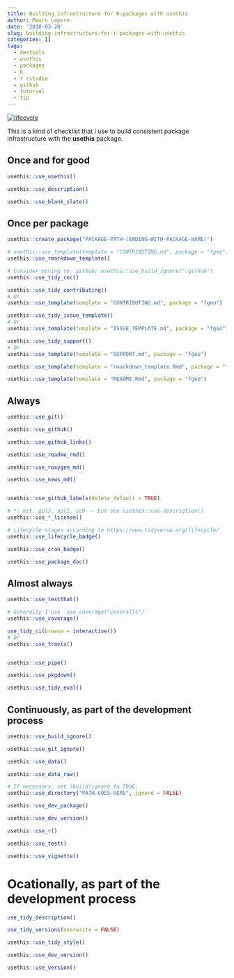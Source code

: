 ```yaml
---
title: Building infrastructure for R-packages with usethis
author: Mauro Lepore
date: '2018-03-28'
slug: building-infrastructure-for-r-packages-with-usethis
categories: []
tags:
  - devtools
  - usethis
  - packages
  - R
  - r rstudio
  - github
  - tutorial
  - tip
---
```


[![lifecycle](https://img.shields.io/badge/lifecycle-works_for_me-ff69b4.svg)](https://blog.codinghorror.com/the-works-on-my-machine-certification-program/)

This is a kind of checklist that I use to build consistent package infrastructure with the __usethis__ package.

## Once and for good

```R
usethis::use_usethis()

usethis::use_description()

usethis::use_blank_slate()

```

## Once per package

```R
usethis::create_package("PACKAGE-PATH-(ENDING-WITH-PACKAGE-NAME)")

# usethis::use_template(template = "CONTRIBUTING.md", package = "fgeo")
usethis::use_rmarkdown_template()

# Consider moving to .github; usethis::use_build_ignore(".github")
usethis::use_tidy_coc()

usethis::use_tidy_contributing()
# Or
usethis::use_template(template = "CONTRIBUTING.md", package = "fgeo")

usethis::use_tidy_issue_template()
# Or 
usethis::use_template(template = "ISSUE_TEMPLATE.md", package = "fgeo")

usethis::use_tidy_support()
# Or
usethis::use_template(template = "SUPPORT.md", package = "fgeo")

usethis::use_template(template = "rmarkdown_template.Rmd", package = "fgeo")

usethis::use_template(template = "README.Rmd", package = "fgeo")
```

## Always

```R
usethis::use_git()

usethis::use_github()

usethis::use_github_links()

usethis::use_readme_rmd()

usethis::use_roxygen_md()

usethis::use_news_md()


usethis::use_github_labels(delete_default = TRUE)

# *: mit, gpl3, apl2, cc0 -- but see usethis::use_description()
usethis::use_*_license()

# Lifecycle stages according to https://www.tidyverse.org/lifecycle/
usethis::use_lifecycle_badge()

usethis::use_cran_badge()

usethis::use_package_doc()
```

## Almost always

```R
usethis::use_testthat()

# Generally I use `use_coverage("coveralls")`
usethis::use_coverage()

use_tidy_ci(browse = interactive())
# Or
usethis::use_travis()


usethis::use_pipe()

usethis::use_pkgdown()

usethis::use_tidy_eval()
```

## Continuously, as part of the development process

```R
usethis::use_build_ignore()

usethis::use_git_ignore()

usethis::use_data()

usethis::use_data_raw()

# If necessary, set (build)ignore to TRUE.
usethis::use_directory("PATH-GOES-HERE", ignore = FALSE)

usethis::use_dev_package()

usethis::use_dev_version()

usethis::use_r()

usethis::use_test()

usethis::use_vignette()
```

# Ocationally, as part of the development process

```R
use_tidy_description()

use_tidy_versions(overwrite = FALSE)

usethis::use_tidy_style()

usethis::use_dev_version()

usethis::use_version()
```
